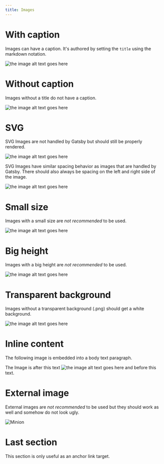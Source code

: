 ```yaml
---
title: Images
---
```


# With caption

Images can have a caption. It's authored by setting the `title` using the markdown notation.

![the image alt text goes here](/images/1200x300.jpg 'The image title goes here and should be rendered as the caption')

# Without caption

Images without a title do not have a caption.

![the image alt text goes here](/images/1200x300.jpg)

# SVG

SVG Images are not handled by Gatsby but should still be properly rendered.

![the image alt text goes here](/content/files/svg-with-transparent-background.svg 'this is the title')

SVG Images have similar spacing behavior as images that are handled by Gatsby. There should also always be spacing on the left and right side of the image.

![the image alt text goes here](/content/files/svg-with-full-width.svg 'this is the title')

# Small size

Images with a small size are _not recommended_ to be used.

![the image alt text goes here](/images/200.jpg)

# Big height

Images with a big height are _not recommended_ to be used.

![the image alt text goes here](/images/300x900.jpg)

# Transparent background

Images without a transparent background (.png) should get a white background.

![the image alt text goes here](/images/transparent-bkg.png)

# Inline content

The following image is embedded into a body text paragraph.

The Image is after this text ![the image alt text goes here](/images/1200x300.jpg 'The image title goes here and should be rendered as the caption') and before this text.

# External image

External images are _not recommended_ to be used but they should work as well and somehow do not look ugly.

![Minion](https://octodex.github.com/images/minion.png)

# Last section

This section is only useful as an anchor link target.
